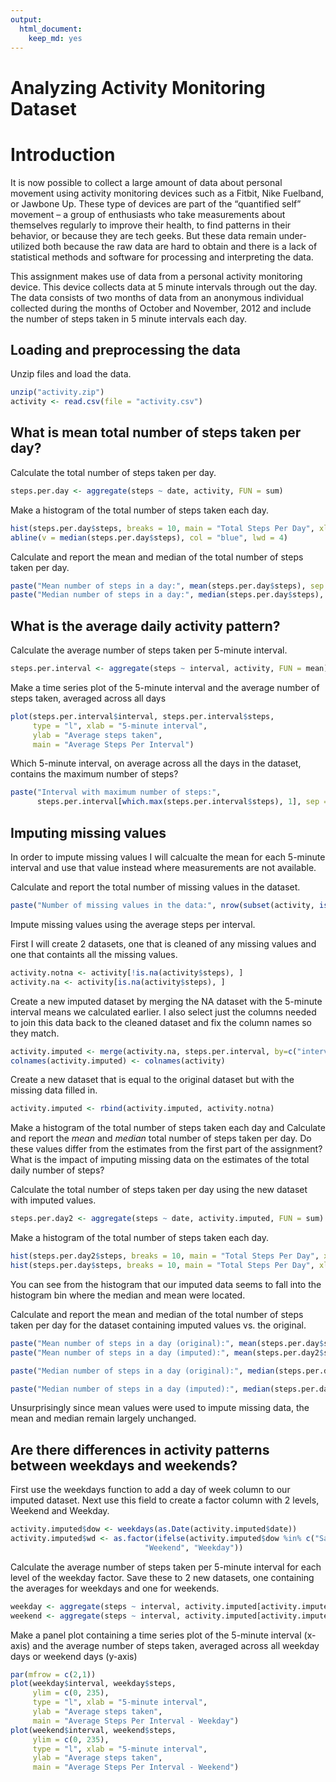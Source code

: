 ```yaml
---
output: 
  html_document: 
    keep_md: yes
---
```

Analyzing Activity Monitoring Dataset
=========================

# Introduction

It is now possible to collect a large amount of data about personal movement using activity monitoring devices such as a Fitbit, Nike Fuelband, or Jawbone Up. These type of devices are part of the “quantified self” movement – a group of enthusiasts who take measurements about themselves regularly to improve their health, to find patterns in their behavior, or because they are tech geeks. But these data remain under-utilized both because the raw data are hard to obtain and there is a lack of statistical methods and software for processing and interpreting the data.  

This assignment makes use of data from a personal activity monitoring device. This device collects data at 5 minute intervals through out the day. The data consists of two months of data from an anonymous individual collected during the months of October and November, 2012 and include the number of steps taken in 5 minute intervals each day.  

## Loading and preprocessing the data

Unzip files and load the data.

```r
unzip("activity.zip")
activity <- read.csv(file = "activity.csv")
```

## What is mean total number of steps taken per day?

Calculate the total number of steps taken per day.

```r
steps.per.day <- aggregate(steps ~ date, activity, FUN = sum)
```

Make a histogram of the total number of steps taken each day.

```r
hist(steps.per.day$steps, breaks = 10, main = "Total Steps Per Day", xlab = "Total Steps")
abline(v = median(steps.per.day$steps), col = "blue", lwd = 4)
```

Calculate and report the mean and median of the total number of steps taken per day.

```r
paste("Mean number of steps in a day:", mean(steps.per.day$steps), sep = " ")
paste("Median number of steps in a day:", median(steps.per.day$steps), sep = " ")
```

## What is the average daily activity pattern?

Calculate the average number of steps taken per 5-minute interval.

```r
steps.per.interval <- aggregate(steps ~ interval, activity, FUN = mean)
```

Make a time series plot of the 5-minute interval and the average number of steps taken, averaged across all days 

```r
plot(steps.per.interval$interval, steps.per.interval$steps, 
     type = "l", xlab = "5-minute interval", 
     ylab = "Average steps taken", 
     main = "Average Steps Per Interval")
```

Which 5-minute interval, on average across all the days in the dataset, contains the maximum number of steps?

```r
paste("Interval with maximum number of steps:", 
      steps.per.interval[which.max(steps.per.interval$steps), 1], sep = " ")
```

## Imputing missing values

In order to impute missing values I will calcualte the mean for each 5-minute interval and use that value instead where measurements are not available. 

Calculate and report the total number of missing values in the dataset.

```r
paste("Number of missing values in the data:", nrow(subset(activity, is.na(steps))), sep = " ")
```

Impute missing values using the average steps per interval.  

First I will create 2 datasets, one that is cleaned of any missing values and one that containts all the missing values. 

```r
activity.notna <- activity[!is.na(activity$steps), ]
activity.na <- activity[is.na(activity$steps), ]
```

Create a new imputed dataset by merging the NA dataset with the 5-minute interval means we calculated earlier. I also select just the columns needed to join this data back to the cleaned dataset and fix the column names so they match. 

```r
activity.imputed <- merge(activity.na, steps.per.interval, by=c("interval"))[, c(4, 3, 1)]
colnames(activity.imputed) <- colnames(activity)
```

Create a new dataset that is equal to the original dataset but with the missing data filled in.

```r
activity.imputed <- rbind(activity.imputed, activity.notna)
```

Make a histogram of the total number of steps taken each day and Calculate and report the *mean* and *median* total number of steps taken per day. Do these values differ from the estimates from the first part of the assignment? What is the impact of imputing missing data on the estimates of the total daily number of steps?

Calculate the total number of steps taken per day using the new dataset with imputed values. 

```r
steps.per.day2 <- aggregate(steps ~ date, activity.imputed, FUN = sum)
```

Make a histogram of the total number of steps taken each day.

```r
hist(steps.per.day2$steps, breaks = 10, main = "Total Steps Per Day", xlab = "Total Steps", col = "red")
hist(steps.per.day$steps, breaks = 10, main = "Total Steps Per Day", xlab = "Total Steps", col = "blue", add = T)
```

You can see from the histogram that our imputed data seems to fall into the histogram bin where the median and mean were located. 

Calculate and report the mean and median of the total number of steps taken per day for the dataset containing imputed values vs. the original.

```r
paste("Mean number of steps in a day (original):", mean(steps.per.day$steps), sep = " ")
paste("Mean number of steps in a day (imputed):", mean(steps.per.day2$steps), sep = " ")
```


```r
paste("Median number of steps in a day (original):", median(steps.per.day$steps), sep = " ")

paste("Median number of steps in a day (imputed):", median(steps.per.day2$steps), sep = " ")
```

Unsurprisingly since mean values were used to impute missing data, the mean and median remain largely unchanged. 

## Are there differences in activity patterns between weekdays and weekends?

First use the weekdays function to add a day of week column to our imputed dataset. Next use this field to create a factor column with 2 levels, Weekend and Weekday.  

```r
activity.imputed$dow <- weekdays(as.Date(activity.imputed$date))
activity.imputed$wd <- as.factor(ifelse(activity.imputed$dow %in% c("Saturday","Sunday"), 
                              "Weekend", "Weekday"))   
```

Calculate the average number of steps taken per 5-minute interval for each level of the weekday factor. Save these to 2 new datasets, one containing the averages for weekdays and one for weekends. 

```r
weekday <- aggregate(steps ~ interval, activity.imputed[activity.imputed$wd == "Weekday", ], FUN = mean)
weekend <- aggregate(steps ~ interval, activity.imputed[activity.imputed$wd == "Weekend", ], FUN = mean)
```

Make a panel plot containing a time series plot of the 5-minute interval (x-axis) and the average number of steps taken, averaged across all weekday days or weekend days (y-axis)

```r
par(mfrow = c(2,1))
plot(weekday$interval, weekday$steps, 
     ylim = c(0, 235),
     type = "l", xlab = "5-minute interval", 
     ylab = "Average steps taken", 
     main = "Average Steps Per Interval - Weekday")
plot(weekend$interval, weekend$steps, 
     ylim = c(0, 235),
     type = "l", xlab = "5-minute interval", 
     ylab = "Average steps taken", 
     main = "Average Steps Per Interval - Weekend")
```

